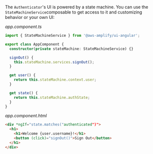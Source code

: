 The `Authenticator`'s UI is powered by a state machine. You can use the `StateMachineService`composable
to get access to it and customizing behavior or your own UI:

_app.component.ts_

```ts
import { StateMachineService } from '@aws-amplify/ui-angular';

export class AppComponent {
  constructor(private stateMachine: StateMachineService) {}

  signOut() {
    this.stateMachine.services.signOut();
  }

  get user() {
    return this.stateMachine.context.user;
  }

  get state() {
    return this.stateMachine.authState;
  }
}
```

_app.component.html_

```html
<div *ngIf="state.matches("authenticated")">
  <h1>
    <h1>Welcome {user.username}!</h1>
    <button (click)="signOut()">Sign Out</button>
  </h1>
</div>
```
